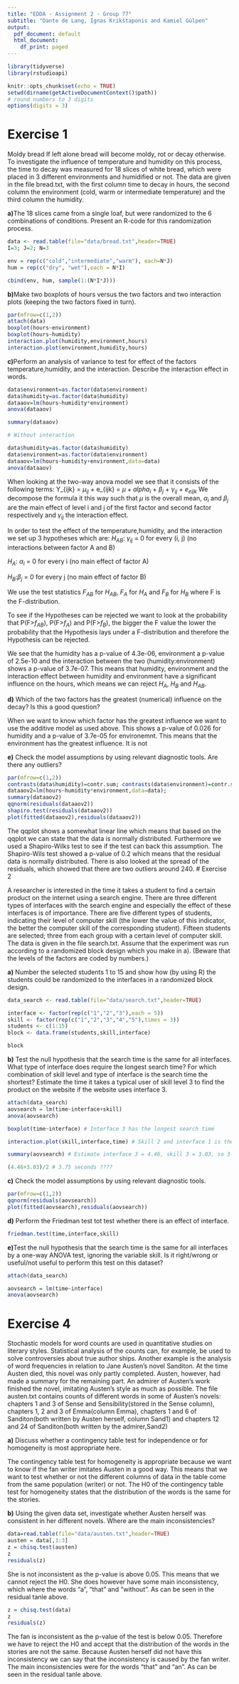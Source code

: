 ```yaml
---
title: "EDDA - Assignment 2 - Group 77"
subtitle: "Dante de Lang, Ignas Krikštaponis and Kamiel Gülpen"
output:
  pdf_document: default
  html_document:
    df_print: paged
---
```


```r
library(tidyverse)
library(rstudioapi)

knitr::opts_chunk$set(echo = TRUE)
setwd(dirname(getActiveDocumentContext()$path))
# round numbers to 3 digits
options(digits = 3)
```


# Exercise 1
Moldy bread If left alone bread will become moldy, rot or decay otherwise.  To investigate the influence of temperature and  humidity  on  this  process,  the  time  to  decay  was  measured  for  18  slices  of  white  bread,  which  were placed in 3 different environments and humidified or not.  The data are given in the file bread.txt, with the first column time to decay in hours, the second column the environment (cold, warm or intermediate temperature) and the third column the humidity.


**a)**The 18 slices came from a single loaf, but were randomized to the 6 combinations of conditions.  Present an R-code for this randomization process.
```r
data <- read.table(file="data/bread.txt",header=TRUE)
I=3; J=2; N=3

env = rep(c("cold","intermediate","warm"), each=N*J)
hum = rep(c("dry", "wet"),each = N*I)

cbind(env, hum, sample(1:(N*I*J)))
```

**b)**Make two boxplots of hours versus the two factors and two interaction plots (keeping the two factors fixed in turn).
```r
par(mfrow=c(1,2))
attach(data)
boxplot(hours~environment)
boxplot(hours~humidity)
interaction.plot(humidity,environment,hours)
interaction.plot(environment,humidity,hours)

```

**c)**Perform  an  analysis  of  variance  to  test  for  effect  of  the  factors temperature,humidity,  and  the interaction.  Describe the interaction effect in words.
```r

data$environment=as.factor(data$environment)
data$humidity=as.factor(data$humidity)
dataaov=lm(hours~humidity*environment)
anova(dataaov)

summary(dataaov)

# Without interaction

data$humidity=as.factor(data$humidity)
data$environment=as.factor(data$environment)
dataaov=lm(hours~humidity+environment,data=data)
anova(dataaov)

```
When looking at the two-way anova model we see that it consists of the following terms: Y_{ijk} = $\mu_{ij}$ + e_{ijk} = $\mu + alpha_{i}$ + $\beta_{j}$ + $\gamma_{ij}$ + $e_{eijk}$ We decompose the formula it this way such that $\mu$ is the overall mean, $\alpha_{i}$ and $\beta_{j}$ are the main effect of level i and j of the first factor and second factor respectively and $\gamma_{ij}$ the interaction effect. 

In order to test the effect of the temperature,humidity,  and  the interaction we set up 3 hypotheses which are:
$H_{AB}$: $\gamma_{ij}$ = 0 for every (i, j) (no interactions between factor A and B)

$H_{A}$: $\alpha_{i}$ = 0 for every i (no main effect of factor A)

$H_{B}$:$\beta_{j}$ = 0 for every j (no main effect of factor B)

We use the test statistics $F_{AB}$ for $H_{AB}$, $F_{A}$ for $H_{A}$ and $F_{B}$ for $H_{B}$ where F is the F-distribution. 

To see if the Hypotheses can be rejected we want to look at the probability that P(F>$f_{AB}$), P(F>$f_{A}$) and P(F>$f_{B}$), the bigger the F value the lower the probability that the Hypothesis lays under a F-distribution and therefore the Hypothesis can be rejected.

We see that the humidity has a p-value of 4.3e-06, environment a p-value of 2.5e-10 and the interaction between the two (humidity:environment) shows a p-value of 3.7e-07. This means that humidity, environment and the interaction effect between humidity and environment have a significant influence on the hours, which means we can reject $H_{A}$, $H_{B}$ and $H_{AB}$. 

**d)** Which of the two factors has the greatest (numerical) influence on the decay?  Is this a good question?

When we want to know which factor has the greatest influence we want to use the additive model as used above. This shows a p-value of 0.026 for humidity and a p-value of 3.7e-05 for environemnt. This means that the environment has the greatest influence. It is not 

**e)**  Check the model assumptions by using relevant diagnostic tools.  Are there any outliers?

```r
par(mfrow=c(1,2))
contrasts(data$humidity)=contr.sum; contrasts(data$environment)=contr.sum
dataaov2=lm(hours~humidity*environment,data=data); 
summary(dataaov2)
qqnorm(residuals(dataaov2)) 
shapiro.test(residuals(dataaov2))
plot(fitted(dataaov2),residuals(dataaov2))

```
The qqplot shows a somewhat linear line which means that based on the qqplot we can state that the data is normally distributed. Furthermore we used a Shapiro-Wilks test to see if the test can back this assumption. The Shapiro-Wils test showed a p-value of 0.2 which means that the residual data is normally distributed. There is also looked at the spread of the residuals, which showed that there are two outliers around 240.
# Exercise 2

A researcher is interested in the time it takes a student to find a certain product on the internet using a search engine. There are three different types of interfaces with the search engine and especially the effect of these interfaces is of importance. There are five different types of students, indicating their level of computer skill (the lower the value of this indicator, the better the computer skill of the corresponding student). Fifteen students are selected; three from each group with a certain level of computer skill. The data is given in the file search.txt. Assume that the experiment was run according to a randomized block design which you make in a). (Beware that the levels of the factors are coded by numbers.)

**a)** Number the selected students 1 to 15 and show how (by using R) the students could be randomized to the interfaces in a randomized block design.

```r
data_search <- read.table(file="data/search.txt",header=TRUE)

interface <- factor(rep(c("1","2","3"),each = 5))
skill <- factor(rep(c("1","2","3","4","5"),times = 3))
students <- c(1:15)
block <- data.frame(students,skill,interface)

block

```

**b)** Test the null hypothesis that the search time is the same for all interfaces. What type of interface does require the longest search time? For which combination of skill level and type of interface is the search time the shortest? Estimate the time it takes a typical user of skill level 3 to find the product on the website if the website uses interface 3.

```r
attach(data_search)
aovsearch = lm(time~interface+skill)
anova(aovsearch)

boxplot(time~interface) # Interface 3 has the longest search time

interaction.plot(skill,interface,time) # Skill 2 and interface 1 is the fastest

summary(aovsearch) # Estimate interface 3 = 4.46, skill 3 = 3.03, so 3-3 gives:

(4.46+3.03)/2 # 3.75 seconds ????

```

**c)** Check the model assumptions by using relevant diagnostic tools.

```r
par(mfrow=c(1,2))
qqnorm(residuals(aovsearch))
plot(fitted(aovsearch),residuals(aovsearch))
```

**d)** Perform the Friedman test tot test whether there is an effect of interface.

```r
friedman.test(time,interface,skill)
```

**e)**Test the null hypothesis that the search time is the same for all interfaces by a one-way ANOVA test, ignoring the variable skill. Is it right/wrong or useful/not useful to perform this test on this dataset?

```r
attach(data_search)

aovsearch = lm(time~interface)
anova(aovsearch)
```


# Exercise 4

Stochastic models for word counts are used in quantitative studies on literary styles.  Statistical analysis of the counts can, for example, be used to solve controversies about true author ships.  Another example is the analysis of word frequencies in relation to Jane Austen’s novel Sanditon.  At the time Austen died, this novel was only partly completed.  Austen, however, had made a summary for the remaining part.  An admirer of Austen’s work finished the novel, imitating Austen’s style as much as possible.  The file austen.txt contains counts of different words in some of Austen’s novels:  chapters 1 and 3 of Sense and Sensibility(stored in the Sense column), chapters 1, 2 and 3 of Emma(column Emma), chapters 1 and 6 of Sanditon(both written by Austen herself, column Sand1) and chapters 12 and 24 of Sanditon(both written by the admirer,Sand2)

**a)**
Discuss whether a contingency table test for independence or for homogeneity is most appropriate here.

The contingency table test for homogeneity is appropriate because we want to know if the fan writer imitates Austen in a good way. This means that we want to test whether or not the different columns of data in the table come from the same population (writer) or not. The H0 of the contingency table test for homogeneity states that the distribution of the words is the same for the stories.

**b)** Using  the  given  data  set,  investigate  whether  Austen  herself  was  consistent  in  her  different  novels. Where are the main inconsistencies?

```r
data=read.table(file="data/austen.txt",header=TRUE)
austen = data[,1:3]
z = chisq.test(austen)
z
residuals(z)
```

She is not inconsistent as the p-value is above 0.05. This means that we cannot reject the H0. She does however have some main inconsistency, which where the words "a", "that" and "without". As can be seen in the residual tanle above.

```r
z = chisq.test(data)
z
residuals(z)

```
The fan is inconsistent as the p-value of the test is below 0.05. Therefore we have to reject the H0 and accept that the distribution of the words in the stories are not the same. Because Austen herself did not have this inconsistency we can say that the inconsistency is caused by the fan writer. The main inconsistencies were for the words  "that" and "an". As can be seen in the residual tanle above.

